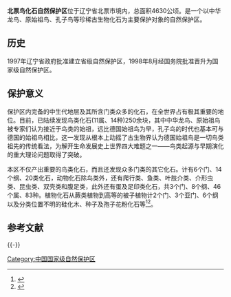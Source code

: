 {{expand|time=2017-01-02T12:57:36+00:00}}
'''北票鸟化石自然保护区'''位于辽宁省北票市境内，总面积4630公顷。是一个以中华龙鸟、原始祖鸟、孔子鸟等珍稀古生物化石为主要保护对象的自然保护区。
==历史==
1997年辽宁省政府批准建立省级自然保护区，1998年8月经国务院批准晋升为国家级自然保护区。
==保护意义==
保护区内完备的中生代地层及其所含门类众多的化石，在全世界占有极其重要的地位。目前，已陆续发现鸟类化石(11属、14种)250余块，其中中华龙鸟、原始祖鸟被专家们认为接近于鸟类的始祖，远比德国始祖鸟为早，孔子鸟的时代也基本可与德国的始祖鸟相比，这一发现从根本上动摇了古生物界认为德国始祖鸟是一切鸟类祖先的传统看法，为解开生命发展史上世界四大难题之一——鸟类起源与早期演化的重大理论问题取得了突破。

本区不仅产出重要的鸟类化石，而且还发现众多门类的其它化石。计有6个门、14个纲、20类化石，动物化石除鸟类外，还有爬行类、鱼类、叶肢介类、介形虫类、昆虫类、双壳类和腹足类，此外还有蛋及足印类化石，共3个门、8个纲、46个属、83种。植物化石从蕨类植物到高等的被子植物计2个门、3个亚门、6个纲以及分类位置不明的硅化木、种子及孢子花粉化石等<ref> {{Cite book | title = 中国城市发展全书·上卷 | location = 北京 | publisher = 中国统计出版社 | date = 2004 | pages = 380-383 }} </ref><ref>{{Cite web |url = http://www.uua.cn/show-32-1043-1.html |title = 辽宁北票鸟化石自然保护区 |date = 2014年2月12日 |publisher = 化石网 |accessdate = 2017年1月2日 |archive-date = 2017年9月28日 |archive-url = https://web.archive.org/web/20170928070540/http://www.uua.cn/show-32-1043-1.html |dead-url = no }}</ref>。
== 参考文献 ==
{{Reflist}}

{{-}}
{{中华人民共和国国家级自然保护区}}

[[Category:中国国家级自然保护区|Category:中国国家级自然保护区]]

{{Liaoning-stub}}